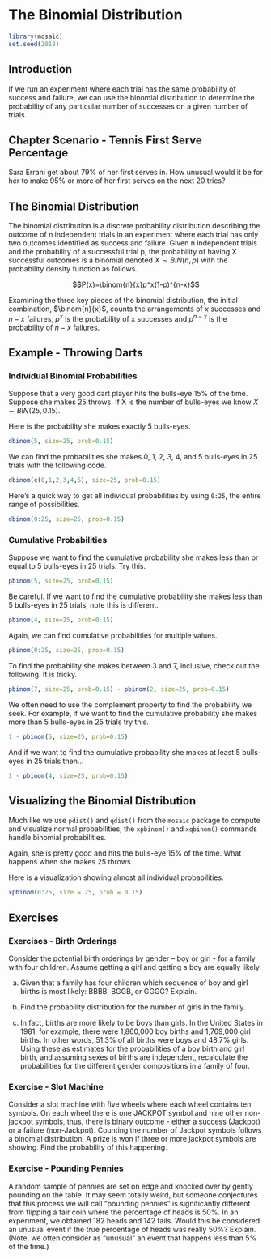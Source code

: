 # The Binomial Distribution

```r
library(mosaic)
set.seed(2018)
```

## Introduction {#introduction}

If we run an experiment where each trial has the same probability of success and failure, we can use the binomial distribution to determine the probability of any particular number of successes on a given number of trials.

## Chapter Scenario - Tennis First Serve Percentage

Sara Errani get about 79% of her first serves in. How unusual would it be for her to make 95% or more of her first serves on the next 20 tries?

## The Binomial Distribution

The binomial distribution is a discrete probability distribution describing the outcome of n independent trials in an experiment where each trial has only two outcomes identified as success and failure. Given n independent trials and the probability of a successful trial p, the probability of having X successful outcomes is a binomial denoted $X \sim BIN(n,p)$ with the probability density function as follows.

$$P(x)=\binom{n}{x}p^x(1-p)^{n-x}$$

Examining the three key pieces of the binomial distribution,  the initial combination, $\binom{n}{x}$, counts the arrangements of $x$ successes and $n-x$ failures, $p^x$ is the probability of x successes and $p^{n-x}$ is the probability of $n-x$ failures.


## Example - Throwing Darts

### Individual Binomial Probabilities

Suppose that a very good dart player hits the bulls-eye 15% of the time. Suppose she makes 25 throws. If X is the number of bulls-eyes we know $X \sim BIN(25,0.15)$. 

Here is the probability she makes exactly 5 bulls-eyes.

```r
dbinom(5, size=25, prob=0.15) 
```

We can find the probabilities she makes 0, 1, 2, 3, 4, and 5 bulls-eyes in 25 trials with the following code.

```r
dbinom(c(0,1,2,3,4,5), size=25, prob=0.15) 
```


Here's a quick way to get all individual probabilities by using `0:25`, the entire range of possibilities.

```r
dbinom(0:25, size=25, prob=0.15) 
```

### Cumulative Probabilities

Suppose we want to find the cumulative probability she makes less than or equal to 5 bulls-eyes in 25 trials. Try this.

```r
pbinom(5, size=25, prob=0.15) 
```

Be careful. If we want to find the cumulative probability she makes less than 5 bulls-eyes in 25 trials, note this is different.

```r
pbinom(4, size=25, prob=0.15) 
```

Again, we can find cumulative probabilities for multiple values.

```r
pbinom(0:25, size=25, prob=0.15) 
```


To find the probability she makes between 3 and 7, inclusive, check out the following. It is tricky.

```r
pbinom(7, size=25, prob=0.15) - pbinom(2, size=25, prob=0.15)
```

We often need to use the complement property to find the probability we seek. For example, if we want to find the cumulative probability she makes more than 5 bulls-eyes in 25 trials try this.

```r
1 - pbinom(5, size=25, prob=0.15) 
```

And if we want to find the cumulative probability she makes at least 5 bulls-eyes in 25 trials then...

```r
1 - pbinom(4, size=25, prob=0.15) 
```


## Visualizing the Binomial Distribution

Much like we use `pdist()` and `qdist()` from the `mosaic` package to compute and visualize normal probabilities, the `xpbinom()` and `xqbinom()` commands handle binomial probabilities.

Again, she is pretty good and hits the bulls-eye 15% of the time. What happens when she makes 25 throws.

Here is a visualization showing almost all individual probabilities. 

```r
xpbinom(0:25, size = 25, prob = 0.15)
```


## Exercises {#exercises}

### Exercises - Birth Orderings
Consider the potential birth orderings by gender – boy or girl - for a family with four children. Assume getting a girl and getting a boy are equally likely.

(a) Given that a family has four children which sequence of boy and girl births is most likely:  BBBB, BGGB, or GGGG? Explain.

(b) Find the probability distribution for the number of girls in the family.

(c) In fact, births are more likely to be boys than girls.  In the United States in 1981, for example, there were 1,860,000 boy births and 1,769,000 girl births.  In other words, 51.3% of all births were boys and 48.7% girls.  Using these as estimates for the probabilities of a boy birth and girl birth, and assuming sexes of births are independent, recalculate the probabilities for the different gender compositions in a family of four. 

### Exercise - Slot Machine
Consider a slot machine with five wheels where each wheel contains ten symbols. On each wheel there is one JACKPOT symbol and nine other non-jackpot symbols, thus, there is binary outcome - either a success (Jackpot) or a failure (non-Jackpot). Counting the number of Jackpot symbols follows a binomial distribution. A prize is won if three or more jackpot symbols are showing. Find the probability of this happening.

### Exercise - Pounding Pennies
A random sample of pennies are set on edge and knocked over by gently pounding on the table. It may seem totally weird, but someone conjectures that this process we will call “pounding pennies” is significantly different from flipping a fair coin where the percentage of heads is 50%. In an experiment, we obtained 182 heads and 142 tails. Would this be considered an unusual event if the true percentage of heads was really 50%? Explain. (Note, we often consider as "unusual" an event that happens less than 5% of the time.)

